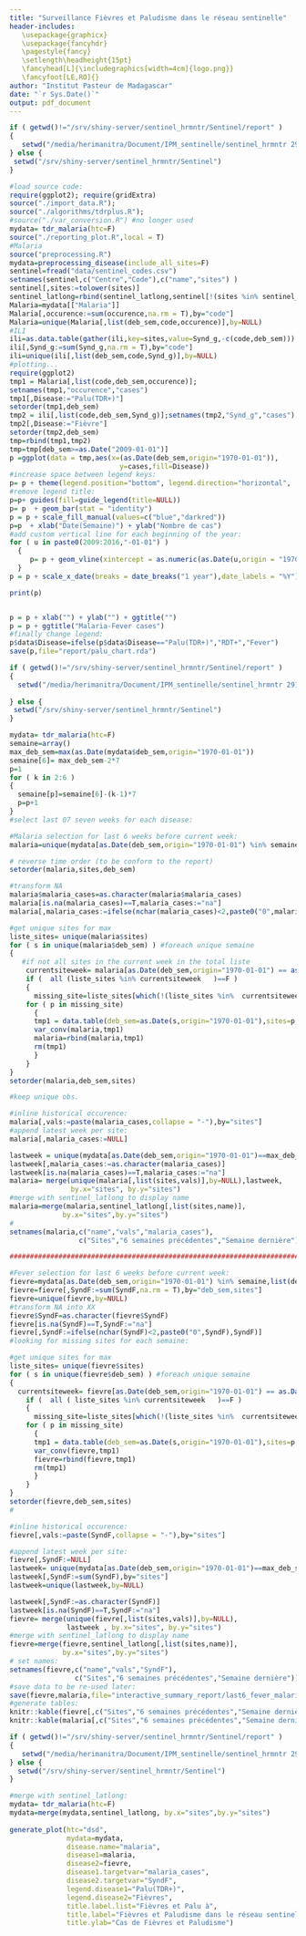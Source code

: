 ```yaml
---
title: "Surveillance Fièvres et Paludisme dans le réseau sentinelle"
header-includes: 
   \usepackage{graphicx}
   \usepackage{fancyhdr}
   \pagestyle{fancy}
   \setlength\headheight{15pt}
   \fancyhead[L]{\includegraphics[width=4cm]{logo.png}}
   \fancyfoot[LE,RO]{}
author: "Institut Pasteur de Madagascar"
date: "`r Sys.Date()`"
output: pdf_document
---
```




```r
if ( getwd()!="/srv/shiny-server/sentinel_hrmntr/Sentinel/report" )
{
   setwd("/media/herimanitra/Document/IPM_sentinelle/sentinel_hrmntr 291115/Sentinel")
} else {
 setwd("/srv/shiny-server/sentinel_hrmntr/Sentinel")
}

#load source code:
require(ggplot2); require(gridExtra)
source("./import_data.R");
source("./algorithms/tdrplus.R");
#source("./var_conversion.R") #no longer used
mydata= tdr_malaria(htc=F)
source("./reporting_plot.R",local = T)
#Malaria
source("preprocessing.R")
mydata=preprocessing_disease(include_all_sites=F)
sentinel=fread("data/sentinel_codes.csv")
setnames(sentinel,c("Centre","Code"),c("name","sites") )
sentinel[,sites:=tolower(sites)]
sentinel_latlong=rbind(sentinel_latlong,sentinel[!(sites %in% sentinel_latlong$sites)],fill=T)
Malaria=mydata[["Malaria"]]
Malaria[,occurence:=sum(occurence,na.rm = T),by="code"]
Malaria=unique(Malaria[,list(deb_sem,code,occurence)],by=NULL)
#ILI
ili=as.data.table(gather(ili,key=sites,value=Synd_g,-c(code,deb_sem)))
ili[,Synd_g:=sum(Synd_g,na.rm = T),by="code"]
ili=unique(ili[,list(deb_sem,code,Synd_g)],by=NULL)
#plotting...
require(ggplot2)
tmp1 = Malaria[,list(code,deb_sem,occurence)];
setnames(tmp1,"occurence","cases")
tmp1[,Disease:="Palu(TDR+)"]
setorder(tmp1,deb_sem)
tmp2 = ili[,list(code,deb_sem,Synd_g)];setnames(tmp2,"Synd_g","cases")
tmp2[,Disease:="Fièvre"]
setorder(tmp2,deb_sem)
tmp=rbind(tmp1,tmp2)
tmp=tmp[deb_sem>=as.Date("2009-01-01")]
p =ggplot(data = tmp,aes(x=(as.Date(deb_sem,origin="1970-01-01")),
                           y=cases,fill=Disease))
#increase space between legend keys:
p= p + theme(legend.position="bottom", legend.direction="horizontal",  legend.key=element_rect(size=7),legend.key.size = unit(1.5, "lines"))
#remove legend title:
p=p+ guides(fill=guide_legend(title=NULL))
p= p  + geom_bar(stat = "identity")
p = p + scale_fill_manual(values=c("blue","darkred"))
p=p  + xlab("Date(Semaine)") + ylab("Nombre de cas")
#add custom vertical line for each beginning of the year:
for ( u in paste0(2009:2016,"-01-01") )
  {
     p= p + geom_vline(xintercept = as.numeric(as.Date(u,origin = "1970-01-01")),size=0.75,linetype=4,colour="orange")
  }
p = p + scale_x_date(breaks = date_breaks("1 year"),date_labels = "%Y")

print(p)


p = p + xlab("") + ylab("") + ggtitle("")
p = p + ggtitle("Malaria-Fever cases")
#finally change legend:
p$data$Disease=ifelse(p$data$Disease=="Palu(TDR+)","RDT+","Fever")
save(p,file="report/palu_chart.rda")

```


```r
if ( getwd()!="/srv/shiny-server/sentinel_hrmntr/Sentinel/report" )
{
  setwd("/media/herimanitra/Document/IPM_sentinelle/sentinel_hrmntr 291115/Sentinel")
  
} else {
 setwd("/srv/shiny-server/sentinel_hrmntr/Sentinel")
}

mydata= tdr_malaria(htc=F)
semaine=array()
max_deb_sem=max(as.Date(mydata$deb_sem,origin="1970-01-01"))
semaine[6]= max_deb_sem-2*7 
p=1
for ( k in 2:6 )
{
  semaine[p]=semaine[6]-(k-1)*7
  p=p+1
}
#select last 07 seven weeks for each disease:

#Malaria selection for last 6 weeks before current week:
malaria=unique(mydata[as.Date(deb_sem,origin="1970-01-01") %in% semaine,list(deb_sem,sites,malaria_cases)],by=NULL)

# reverse time order (to be conform to the report)
setorder(malaria,sites,deb_sem)

#transform NA
malaria$malaria_cases=as.character(malaria$malaria_cases)
malaria[is.na(malaria_cases)==T,malaria_cases:="na"]
malaria[,malaria_cases:=ifelse(nchar(malaria_cases)<2,paste0("0",malaria_cases),malaria_cases)]

#get unique sites for max
liste_sites= unique(malaria$sites)
for ( s in unique(malaria$deb_sem) ) #foreach unique semaine
{ 
   #if not all sites in the current week in the total liste
    currentsiteweek= malaria[as.Date(deb_sem,origin="1970-01-01") == as.Date(s,origin="1970-01-01"),get('sites')]
    if (  all (liste_sites %in% currentsiteweek   )==F )
    {
      missing_site=liste_sites[which(!(liste_sites %in%  currentsiteweek))]
    for ( p in missing_site)
      {
      tmp1 = data.table(deb_sem=as.Date(s,origin="1970-01-01"),sites=p,malaria_cases="na")
      var_conv(malaria,tmp1)
      malaria=rbind(malaria,tmp1)
      rm(tmp1)
      }
    }
}
setorder(malaria,deb_sem,sites)

#keep unique obs.

#inline historical occurence:
malaria[,vals:=paste(malaria_cases,collapse = "-"),by="sites"]
#append latest week per site:
malaria[,malaria_cases:=NULL]

lastweek = unique(mydata[as.Date(deb_sem,origin="1970-01-01")==max_deb_sem-7,list(sites,malaria_cases)],by=NULL)
lastweek[,malaria_cases:=as.character(malaria_cases)]
lastweek[is.na(malaria_cases)==T,malaria_cases:="na"]
malaria= merge(unique(malaria[,list(sites,vals)],by=NULL),lastweek, 
               by.x="sites", by.y="sites")
#merge with sentinel_latlong to display name
malaria=merge(malaria,sentinel_latlong[,list(sites,name)],
             by.x="sites",by.y="sites")
#
setnames(malaria,c("name","vals","malaria_cases"),
                 c("Sites","6 semaines précédentes","Semaine dernière"))

############################################################################

#Fever selection for last 6 weeks before current week:
fievre=mydata[as.Date(deb_sem,origin="1970-01-01") %in% semaine,list(deb_sem,sites,SyndF)]
fievre=fievre[,SyndF:=sum(SyndF,na.rm = T),by="deb_sem,sites"]
fievre=unique(fievre,by=NULL)
#transform NA into XX
fievre$SyndF=as.character(fievre$SyndF)
fievre[is.na(SyndF)==T,SyndF:="na"]
fievre[,SyndF:=ifelse(nchar(SyndF)<2,paste0("0",SyndF),SyndF)]
#looking for missing sites for each semaine:

#get unique sites for max
liste_sites= unique(fievre$sites)
for ( s in unique(fievre$deb_sem) ) #foreach unique semaine
{ 
  currentsiteweek= fievre[as.Date(deb_sem,origin="1970-01-01") == as.Date(s,origin="1970-01-01"),get('sites')]
    if (  all ( liste_sites %in% currentsiteweek   )==F )
    {
      missing_site=liste_sites[which(!(liste_sites %in%  currentsiteweek))]
    for ( p in missing_site)
      {
      tmp1 = data.table(deb_sem=as.Date(s,origin="1970-01-01"),sites=p,SyndF="na")
      var_conv(fievre,tmp1)
      fievre=rbind(fievre,tmp1)
      rm(tmp1)
      }
    }
}
setorder(fievre,deb_sem,sites)
#

#inline historical occurence:
fievre[,vals:=paste(SyndF,collapse = "-"),by="sites"]

#append latest week per site:
fievre[,SyndF:=NULL]
lastweek= unique(mydata[as.Date(deb_sem,origin="1970-01-01")==max_deb_sem-7, list(sites,SyndF)],by=NULL)
lastweek[,SyndF:=sum(SyndF),by="sites"]
lastweek=unique(lastweek,by=NULL)

lastweek[,SyndF:=as.character(SyndF)]
lastweek[is.na(SyndF)==T,SyndF:="na"]                           
fievre= merge(unique(fievre[,list(sites,vals)],by=NULL),
              lastweek , by.x="sites", by.y="sites")
#merge with sentinel_latlong to display name
fievre=merge(fievre,sentinel_latlong[,list(sites,name)],
             by.x="sites",by.y="sites")
# set names:               
setnames(fievre,c("name","vals","SyndF"),
                c("Sites","6 semaines précédentes","Semaine dernière"))
#save data to be re-used later:
save(fievre,malaria,file="interactive_summary_report/last6_fever_malaria.rda")
#generate tables:
knitr::kable(fievre[,c("Sites","6 semaines précédentes","Semaine dernière"),with=F],caption="Fièvres dans le réseau sentinelle")
knitr::kable(malaria[,c("Sites","6 semaines précédentes","Semaine dernière"),with=F],caption="Paludisme dans le réseau sentinelle")
```

```r
if ( getwd()!="/srv/shiny-server/sentinel_hrmntr/Sentinel/report" )
{
   setwd("/media/herimanitra/Document/IPM_sentinelle/sentinel_hrmntr 291115/Sentinel")
} else {
  setwd("/srv/shiny-server/sentinel_hrmntr/Sentinel")
}

#merge with sentinel_latlong:
mydata= tdr_malaria(htc=F)
mydata=merge(mydata,sentinel_latlong, by.x="sites",by.y="sites")
                    
generate_plot(htc="dsd",
              mydata=mydata,
              disease.name="malaria",
              disease1=malaria,
              disease2=fievre,
              disease1.targetvar="malaria_cases",
              disease2.targetvar="SyndF",
              legend.disease1="Palu(TDR+)",
              legend.disease2="Fièvres",
              title.label.list="Fièvres et Palu à",
              title.label="Fièvres et Paludisme dans le réseau sentinelle",
              title.ylab="Cas de Fièvres et Paludisme")
```
